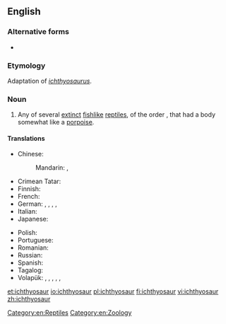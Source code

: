 ==English==

===Alternative forms===
* {{l|en|ichthyosaurus}}

===Etymology===
Adaptation of {{etyl|NL.|en}} ''[[ichthyosaurus]]''.

===Noun===
{{wikipedia}}
{{en-noun|s}}

# Any of several [[extinct]] [[fishlike]] [[reptile]]s, of the order ''{{taxlink|Ichthyosauria|order|noshow=1}}'', that had a body somewhat like a [[porpoise]]. {{defdate|from c. 1830}}

====Translations====
{{trans-top|extinct reptile}}
* Chinese:
*: Mandarin: {{t+|cmn|魚龍|sc=Hani}}, {{t+|cmn|鱼龙|tr=yúlóng|sc=Hani}}
* Crimean Tatar: {{t|crh|ihtiozavr}}
* Finnish: {{t+|fi|kalalisko}}
* French: {{t+|fr|ichtyosaure|m}}
* German: {{t|de|Fischechse|f}}, {{t|de|Fischeidechse|f}}, {{t|de|Fischsaurier|m}}, {{t|de|Ichthyosaurier|m}}, {{t|de|Ichthyosaurus|m}}
* Italian: {{t|it|ittiosauro|m}}
* Japanese: {{t|ja|魚竜|tr=ぎょりゅう, gyoryū||sc=Jpan}}
{{trans-mid}}
* Polish: {{t|pl|ichtiozaur|m}}
* Portuguese: {{t|pt|ictiossauro|m}}
* Romanian: {{t+|ro|ihtiozaur|m}}
* Russian: {{t+|ru|ихтиоза́вр|m}}
* Spanish: {{t|es|ictiosaurio|m}}
* Tagalog: {{t|tl|isdambayawak}}
* Volapük: {{qualifier|♂♀}} {{t|vo|liktiosaur}}, {{qualifier|♂}} {{t|vo|hiliktiosaur}}, {{qualifier|♀}} {{t|vo|jiliktiosaur}}, {{qualifier|♂♀ offspring}} {{t|vo|liktiosaurül}}, {{qualifier|♂ offspring}} {{t|vo|hiliktiosaurül}}, {{qualifier|♀ offspring}} {{t|vo|jiliktiosaurül}}
{{trans-bottom}}

[[Category:en:Reptiles]]
[[Category:en:Zoology]]

[[et:ichthyosaur]]
[[io:ichthyosaur]]
[[pl:ichthyosaur]]
[[fi:ichthyosaur]]
[[vi:ichthyosaur]]
[[zh:ichthyosaur]]